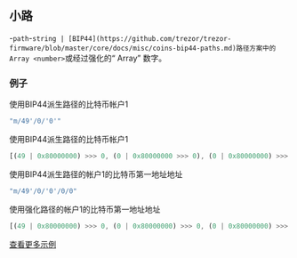 ## 小路
-`path`-`string | [BIP44](https://github.com/trezor/trezor-firmware/blob/master/core/docs/misc/coins-bip44-paths.md)路径方案中的Array <number>`或经过强化的“ Array” 数字。
### 例子
使用BIP44派生路径的比特币帐户1
```javascript
"m/49'/0/'0'"
```
使用BIP44派生路径的比特币帐户1
```javascript
[(49 | 0x80000000) >>> 0, (0 | 0x80000000 >>> 0), (0 | 0x80000000) >>> 0]
```
使用BIP44派生路径的帐户1的比特币第一地址地址
```javascript
"m/49'/0/'0'/0/0"
```
使用强化路径的帐户1的比特币第一地址地址
```javascript
[(49 | 0x80000000) >>> 0, (0 | 0x80000000) >>> 0, (0 | 0x80000000) >>> 0, 0, 0]
```
[查看更多示例](https://github.com/trezor/trezor-firmware/tree/master/core/docs/coins)
